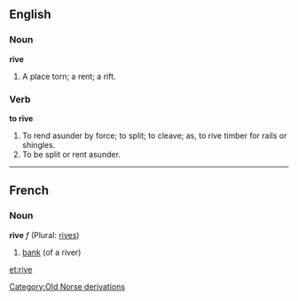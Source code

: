 ==English==

===Noun===
'''rive'''

#A place torn; a rent; a rift.

===Verb===
'''to rive'''

#To rend asunder by force; to split; to cleave; as, to rive timber for rails or shingles.
#To be split or rent asunder.
[[Category:Old Norse derivations]]

----
==French==
===Noun===
'''rive''' ''f'' (Plural: [[rives]])

# [[bank]] (of a river)

[[et:rive]]
